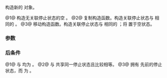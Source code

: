 {{cpp/thread/stop_token/title|stop_token}}
{{cpp/thread/stop_token/navbar}}

{{dcl begin}}
{{dcl|since=c++20|num=1|
stop_token() noexcept;
}}
{{dcl|since=c++20|num=2|
stop_token( const stop_token&amp; other ) noexcept;
}}
{{dcl|since=c++20|num=3|
stop_token( stop_token&amp;&amp; other ) noexcept;
}}
{{dcl end}}

构造新的 {{tt|stop_token}} 对象。

@1@ 构造无关联停止状态的空 {{tt|stop_token}}。
@2@ 复制构造函数。构造关联停止状态与 {{c|other}} 相同的 {{tt|stop_token}}。
@3@ 移动构造函数。构造关联停止状态与 {{c|other}} 相同的 {{tt|stop_token}}；将 {{c|other}} 置于空状态。

===参数===
{{par begin}}
{{par|other|用于构造此 {{tt|stop_token}} 对象的另一 {{tt|stop_token}} 对象}}
{{par end}}

===后条件===
@1@ {{lc|stop_possible()}} 与 {{lc|stop_requested()}} 均为 {{c|false}}。
@2@ {{c|*this}} 与 {{c|other}} 共享同一停止状态且比较相等。
@3@ {{c|*this}} 拥有 {{c|other}} 先前的停止状态，而 {{c|other.stop_possible()}} 为 {{c|false}}。

{{langlinks|en|es|ja|ru}}